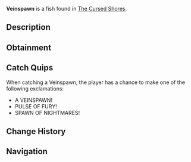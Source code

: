 {{FishInfobox
|image          = Veinspawn.png
|rarity         = Legendary
|sea            = Second Sea
|location       = [[The Cursed Shores]]
|sublocation    = 
|sources        = Fishing Rod
|radar_location = 
|prog_speed     = -80
|xp             = 2400
|weather        = Rain
|time           = Night
|season         = Winter
|bait           = Mist Worms
|base_weight    = 14
|base_value     = 1700
|weight_range   = 8
|base_chance    = 30
|base_resil     = 8
}}
'''Veinspawn''' is a {{Rarity|Legendary}} fish found in [[The Cursed Shores]].

== Description ==
{{Description|A merciless spawn that pulses with unyielding power.|Bestiary Entry}}

== Obtainment ==
{{Description|It emerges where the depths bleed.|Bestiary Hint}}
{{Fish Availability|
The Cursed Shores
|top_rods      = 
Free Spirit Rod\57548.92\154030.05;
Krampus's Rod\56720.4\89265.82;
Egg Rod\51780.83\156174.79;
Azure Of Lagoon\48646.76\140816.11;
Blazebringer Rod\48539.92\143359.84;
Frostfire Rod\25804.56\63400.33;
Plastic Rod\38192.53\60107.31;
Magma Rod\47691.95\75057.47;
Verdant Shear Rod\47493.02\144407.79;
Great Dreamer Rod\47646.67\142689.31;
Fischer's Rod\28392.57\65763.41;
Fast Rod\22952.95\53166;
Buddy Bond Rod\22142.94\50689.12;
Trident Rod\38192.04\115190.02;
Seraphic Rod\37017.56\111647.68;
Ethereal Prism Rod\35866.62\104859.66;
Challenger's Rod\35257.71\102908.27;
No-Life Rod\34143.05\98455.21;
Rod Of The Forgotten Fang\32189.59\97090.45;
Rod Of The Exalted One\30790.76\91567.64;
Depthseeker Rod\29477.5\78176.68;
Rod Of The Depths\29181.01\86934.84;
Avalanche Rod\27880.36\73591.66;
Volcanic Rod\27721.88\77105.97;
Zeus Rod\26977.71\75036.13;
Steady Rod\26610.5\64993.05
|recommended   = Free Spirit Rod
}}

== Catch Quips ==
When catching a Veinspawn, the player has a chance to make one of the following exclamations:
* A VEINSPAWN!
* PULSE OF FURY!
* SPAWN OF NIGHTMARES!

== Change History ==
{{Change History|{{subst:Current Version}}}}

== Navigation ==
{{Fish Navbox|The Cursed Shores}}